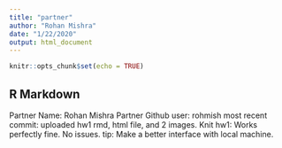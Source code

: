 ```yaml
---
title: "partner"
author: "Rohan Mishra"
date: "1/22/2020"
output: html_document
---
```


```r
knitr::opts_chunk$set(echo = TRUE)
```

## R Markdown

Partner Name: Rohan Mishra
Partner Github user: rohmish
most recent commit: uploaded hw1 rmd, html file, and 2 images.
Knit hw1: Works perfectly fine. No issues.
tip: Make a better interface with local machine.




